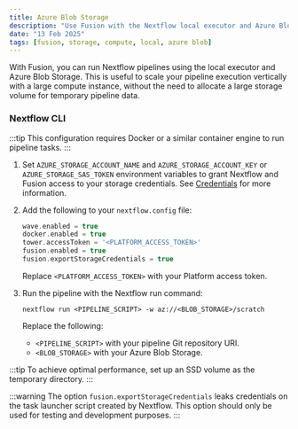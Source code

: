 ```yaml
---
title: Azure Blob Storage
description: "Use Fusion with the Nextflow local executor and Azure Blob Storage"
date: "13 Feb 2025"
tags: [fusion, storage, compute, local, azure blob]
---
```


With Fusion, you can run Nextflow pipelines using the local executor and Azure Blob Storage. This
is useful to scale your pipeline execution vertically with a large compute instance, without the need to allocate
a large storage volume for temporary pipeline data.

### Nextflow CLI

:::tip
This configuration requires Docker or a similar container engine to run pipeline tasks.
:::

1. Set `AZURE_STORAGE_ACCOUNT_NAME` and `AZURE_STORAGE_ACCOUNT_KEY` or `AZURE_STORAGE_SAS_TOKEN` environment variables to grant Nextflow and Fusion access to your storage credentials. See [Credentials](https://www.nextflow.io/docs/latest/google.html#credentials) for more information.

1. Add the following to your `nextflow.config` file:

    ```groovy
    wave.enabled = true
    docker.enabled = true
    tower.accessToken = '<PLATFORM_ACCESS_TOKEN>'
    fusion.enabled = true
    fusion.exportStorageCredentials = true
    ```

    Replace `<PLATFORM_ACCESS_TOKEN>` with your Platform access token.

1. Run the pipeline with the Nextflow run command:

    ```
    nextflow run <PIPELINE_SCRIPT> -w az://<BLOB_STORAGE>/scratch
    ```

    Replace the following:
    - `<PIPELINE_SCRIPT>` with your pipeline Git repository URI.
    - `<BLOB_STORAGE>` with your Azure Blob Storage.

:::tip
To achieve optimal performance, set up an SSD volume as the temporary directory.
:::

:::warning
The option `fusion.exportStorageCredentials` leaks credentials on the task launcher script created by Nextflow.
This option should only be used for testing and development purposes.
:::
